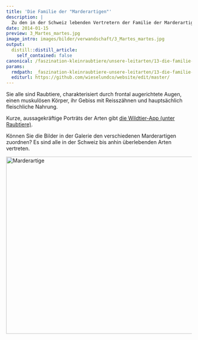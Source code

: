 ```yaml
---
title: 'Die Familie der "Marderartigen"'
description: |
  Zu den in der Schweiz lebenden Vertretern der Familie der Marderartigen (Mustelidae) gehören nebst unseren Zielarten Hermelin (Mustela erminea), Mauswiesel (Mustela nivalis) und Iltis (Mustela putorius) auch der Dachs (Meles meles), der Steinmarder (Martes foina) und der Baummarder (Martes martes). In der Schweiz ausgestorben sind Fischotter (Lutra lutra) und Europäischer Nerz (Mustela lutreola), wobei ersterer sich aktuell wieder ausbreitet.
date: 2014-01-15
preview: 3_Martes_martes.jpg
image_intro: images/bilder/verwandschaft/3_Martes_martes.jpg
output:
  distill::distill_article:
    self_contained: false
canonical: /faszination-kleinraubtiere/unsere-leitarten/13-die-familie-der-marderartigen
params:
  rmdpath: _faszination-kleinraubtiere-unsere-leitarten/13-die-familie-der-marderartigen/13-die-familie-der-marderartigen.Rmd
  editurl: https://github.com/wieselundco/website/edit/master/
---
```




Sie alle sind Raubtiere, charakterisiert durch frontal augerichtete
Augen, einen muskulösen Körper, ihr Gebiss mit Reisszähnen und
hauptsächlich fleischliche Nahrung.

Kurze, aussagekräftige Porträts der Arten gibt <a href="https://apps.wildtier.ch/mammals/" target="_blank">
die Wildtier-App (unter Raubtiere)</a>.

Können Sie die Bilder in der Galerie den verschiedenen Marderartigen zuordnen? Es sind
alle in der Schweiz bis anhin überlebenden Arten vertreten.

<a data-flickr-embed="true" href="https://www.flickr.com/photos/193617721@N08/albums/72157719682184987" title="Marderartige"><img src="https://live.staticflickr.com/65535/51373796686_a8c5c24048_w.jpg" width="640" height="480" alt="Marderartige"></a><script async src="//embedr.flickr.com/assets/client-code.js" charset="utf-8"></script>

```r



```

<!--http://wieselundco.ch/faszination-kleinraubtiere/unsere-leitarten/13-die-familie-der-marderartigen-->
